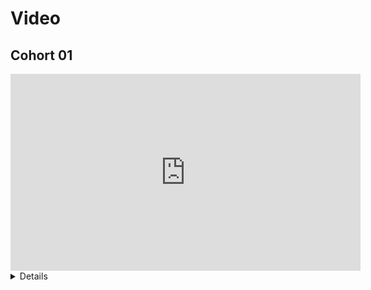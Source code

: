 # Video {-}

## Cohort 01

<iframe width="560" height="315" src="https://www.youtube.com/embed/hlWTh7gDgVM" title="Python for Data Analysis: Built-in Data Structures, Functions, and Files (py4da01 3)" frameborder="0" allow="accelerometer; autoplay; clipboard-write; encrypted-media; gyroscope; picture-in-picture" allowfullscreen></iframe>

<summary><details>
```
00:30:39	Karim Badr:	Is there a difference between append and extend?
00:30:57	Ron:	Append is for adding a single element
00:31:11	Karim Badr:	Thanks!
00:36:34	Ron:	Some discussion of this here: https://stackoverflow.com/questions/11364533/why-are-slice-and-range-upper-bound-exclusive
00:36:49	Ron:	if you are wondering (like I am) why it is like that :)
```
</details>
</summary>
